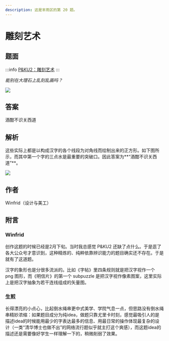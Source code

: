```yaml
---
description: 这是芈雨区的第 20 题。
---
```


# 雕刻艺术

## 题面

:::info
[P\&KU2：雕刻艺术](https://pnku2.pkupuzzle.art/#/game/miyu/prob_20)
:::

_能别在大理石上乱刻乱画吗？_

![](./20-diao-ke-yi-shu.assets/image_1.webp)

## 答案

酒酣不识关西道

## 解析

这些实际上都是以构成汉字的各个线段为对角线而绘制出来的正方形。如下图所示，而其中第一个字的三点水是最重要的突破口。因此答案为**“酒酣不识关西道”**。

![](./20-diao-ke-yi-shu.assets/image_2.webp)

## 作者

Winfrid（设计与美工）

## 附言

### Winfrid

创作这题的时候已经是2月下旬。当时我总感觉 P\&KU2 还缺了点什么。于是逛了各大公众号才意识到，这种精炼的、纯粹依靠辨识能力的题目确实还不存在。于是就有了这道题。

汉字的象形也是分很多流派的。比如《字帖》里四条规则就是把汉字视作一个 png 图形，而《明信片》的第一个 subpuzzle 是把汉字视作像素图案，这里实际上是把汉字抽象为若干连线组成的矢量图。

### 生煎

长得漂亮的小点心，比起倒水绳串更中式美学、学院气息一点，但思路没有倒水绳串精妙浓缩：如果题目成分为纯idea，做题只靠尤里卡时刻，感觉最吸引人的是描述idea的时候能用最少的字表达最多的信息、用最日常的操作体现最复杂的设计（一类“清华博士也做不出”的网络流行题似乎就主打这个爽感），而这题idea的描述还是需要像好学生一样理解一下的，稍微削弱了效果。
